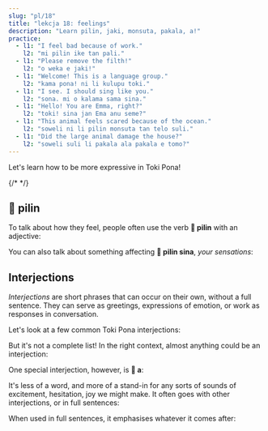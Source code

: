 ```yaml
---
slug: "pl/18"
title: "lekcja 18: feelings"
description: "Learn pilin, jaki, monsuta, pakala, a!"
practice:
  - l1: "I feel bad because of work."
    l2: "mi pilin ike tan pali."
  - l1: "Please remove the filth!"
    l2: "o weka e jaki!"
  - l1: "Welcome! This is a language group."
    l2: "kama pona! ni li kulupu toki."
  - l1: "I see. I should sing like you."
    l2: "sona. mi o kalama sama sina."
  - l1: "Hello! You are Emma, right?"
    l2: "toki! sina jan Ema anu seme?"
  - l1: "This animal feels scared because of the ocean."
    l2: "soweli ni li pilin monsuta tan telo suli."
  - l1: "Did the large animal damage the house?"
    l2: "soweli suli li pakala ala pakala e tomo?"
---
```



Let's learn how to be more expressive in Toki Pona!

<List>
  <Word sl="pilin" m="to feel, to experience; heart" />
  <Word sl="jaki" m="dirty, disgusting, rotten" />
  <Word sl="monsuta" m="scary thing, fear" />
  <Word sl="pakala" m="to break, to harm" />
  {/* <Word sl="taso" m="but, only" />*/}
</List>

## 󱥎 pilin

To talk about how they feel, people often use the verb **󱥎 pilin** with an adjective:

<List>
  <Word sl="pilin pona" m="to feel good" />
  <Word sl="pilin wawa" m="to feel powerful" />
  <Sentence sl="mi pilin nasa." m="I feel strange." />
  <Sentence sl="sina pilin seme?" m="How are you feeling?" />
  <Sentence sl="mi pilin monsuta tan soweli." m="I am scared of animals." />
</List>

You can also talk about something affecting **󱥎 pilin sina**, *your sensations*:

<List>
  <Sentence sl="sina pona e pilin mi." m="You make me feel better." />
  <Sentence sl="kon li jaki tawa pilin." m="The air feels foul to me." />
</List>

## Interjections

*Interjections* are short phrases that can occur on their own, without a full sentence. They can serve as greetings, expressions of emotion, or work as responses in conversation.

Let's look at a few common Toki Pona interjections:

<List>
  <Word sl="toki!" m="Hello! Let's talk!" />
  <Word sl="pona!" m="Good!" />
  <Word sl="sona." m="I see. Understood. Got it." />
  <Word sl="wawa!" m="Incredible! Amazing!" />
  <Word sl="lon." m="That's true." />
  <Word sl="kama pona!" m="Welcome!" />
</List>

But it's not a complete list! In the right context, almost anything could be an interjection:

<List>
  <Word sl="pipi!" m="(Aaah!) A bug!" />
</List>

One special interjection, however, is **󱤀 a**:

<List>
  <Word sl="a" m="ah, huh, oh" />
</List>

It's less of a word, and more of a stand-in for any sorts of sounds of excitement, hesitation, joy we might make. It often goes with other interjections, or in full sentences:

<List>
    <Word sl="suwi a!" m="How sweet!" />
    <Word sl="a, ken." m="Ah, perhaps." />
    <Word sp="󱤀&zwnj;󱤀&zwnj;󱤀" sl="a a a!" m="hahaha!" />
</List>

When used in full sentences, it emphasises whatever it comes after:

<List>
    <Sentence sl="mi sona ala a e ni!" m="I do <strong>not</strong> know that!" />
</List>

<Practice exercises={frontmatter.practice} client:load />
